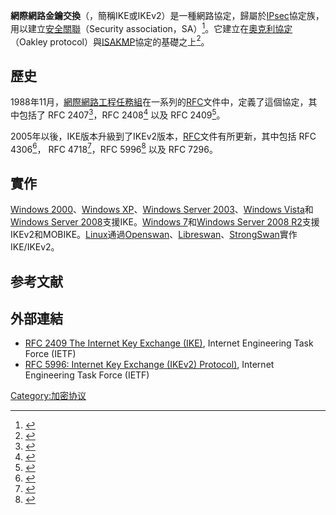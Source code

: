 {{noteTA
|G1=IT
|1=zh-cn:协议;zh-tw:協定;
}}
{{Internet security protocols}}

'''網際網路金鑰交換'''（{{lang-en|Internet Key Exchange}}，簡稱IKE或IKEv2）是一種網路協定，歸屬於[[IPsec|IPsec]]協定族，用以建立[[安全關聯|安全關聯]]（Security association，SA）<ref>{{cite web|url=http://technet.microsoft.com/zh-tw/library/dd125445.aspx|title=網路層的護身符（上）：IPSec簡介|date=2005-09-05|accessdate=2012-12-01}}</ref>。它建立在[[奧克利協定|奧克利協定]]（Oakley protocol）與[[ISAKMP|ISAKMP]]協定的基礎之上<ref name="rfc2409_sec1">{{cite web|url=http://tools.ietf.org/html/rfc2409|title=The Internet Key Exchange (IKE), RFC 2409|date=|accessdate=2012-03-23}}</ref>。

==歷史==
1988年11月，[[網際網路工程任務組|網際網路工程任務組]]在一系列的[[RFC|RFC]]文件中，定義了這個協定，其中包括了 RFC 2407<ref>{{Cite news|title=RFC 2407 The Internet IP Security Domain of Interpretation for ISAKMP |publisher= Internet Engineering Task Force (IETF) |url=http://www.ietf.org/rfc/rfc2407.txt }}</ref>，RFC 2408<ref>{{Cite news|title=RFC 2408 Internet Security Association and Key Management Protocol (ISAKMP) |publisher=Internet Engineering Task Force (IETF) |url=http://www.ietf.org/rfc/rfc2408.txt }}</ref> 以及 RFC 2409<ref>{{Cite news|title=RFC 2409 The Internet Key Exchange (IKE) |publisher=Internet Engineering Task Force (IETF) |author=D. Harkins|url=http://www.ietf.org/rfc/rfc2409.txt }}</ref>。

2005年以後，IKE版本升級到了IKEv2版本，[[RFC|RFC]]文件有所更新，其中包括 RFC 4306<ref>{{Cite news |title=RFC 4306 Internet Key Exchange (IKEv2) Protocol |publisher=Internet Engineering Task Force (IETF) |author=C. Kaufman (Microsoft) |date=December 2005 |url=http://www.ietf.org/rfc/rfc4306.txt |accessdate=2015-02-02 |archive-date=2015-01-07 |archive-url=https://web.archive.org/web/20150107073645/http://www.ietf.org/rfc/rfc4306.txt |dead-url=no }}</ref>， RFC 4718<ref>{{Cite news|title=RFC 4718 IKEv2 Clarifications and Implementation Guidelines |publisher=Internet Engineering Task Force (IETF) |authors=P. Eronen (Nokia), P. Hoffman (VPN Consortium) |date=October 2006 |url=http://www.ietf.org/rfc/rfc4718.txt }}</ref>，RFC 5996<ref>{{Cite news|title=RFC 5996 Internet Key Exchange (IKEv2) Protocol |publisher=Internet Engineering Task Force (IETF) |authors=C. Kaufman (Microsoft), P. Hoffman (VPN Consortium), Y. Nir (Check Point), P. Eronen (Independent) |date=September 2010 |url=http://www.ietf.org/rfc/rfc5996.txt }}</ref> 以及 RFC 7296。
==實作==
[[Windows_2000|Windows 2000]]、[[Windows_XP|Windows XP]]、[[Windows_Server_2003|Windows Server 2003]]、[[Windows_Vista|Windows Vista]]和[[Windows_Server_2008|Windows Server 2008]]支援IKE。[[Windows_7|Windows 7]]和[[Windows_Server_2008_R2|Windows Server 2008 R2]]支援IKEv2和MOBIKE。[[Linux|Linux]]通過[[Openswan|Openswan]]、[[Libreswan|Libreswan]]、[[StrongSwan|StrongSwan]]實作IKE/IKEv2。

==参考文献==
{{reflist}}

==外部連結==
* [http://www.ietf.org/rfc/rfc2409.txt RFC 2409 The Internet Key Exchange (IKE)], Internet Engineering Task Force (IETF)
* [http://www.ietf.org/rfc/rfc5996.txt RFC 5996: Internet Key Exchange (IKEv2) Protocol)], Internet Engineering Task Force (IETF)

{{计算机小作品}}
{{DEFAULTSORT:IKE}}
[[Category:加密协议|Category:加密协议]]